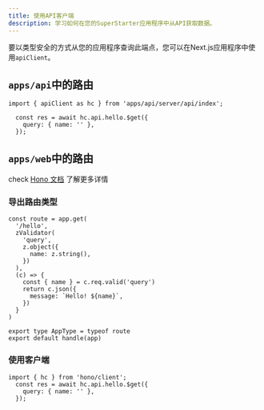 ```yaml
---
title: 使用API客户端
description: 学习如何在您的SuperStarter应用程序中从API获取数据。
---
```


要以类型安全的方式从您的应用程序查询此端点，您可以在Next.js应用程序中使用`apiClient`。

## `apps/api`中的路由

```tsx
import { apiClient as hc } from 'apps/api/server/api/index';

  const res = await hc.api.hello.$get({
    query: { name: '' },
  });
```

## `apps/web`中的路由

check [Hono 文档](https://hono.dev/docs/concepts/stacks#sharing-the-types) 了解更多详情

### 导出路由类型

```tsx hello/index.ts
const route = app.get(
  '/hello',
  zValidator(
    'query',
    z.object({
      name: z.string(),
    })
  ),
  (c) => {
    const { name } = c.req.valid('query')
    return c.json({
      message: `Hello! ${name}`,
    })
  }
)

export type AppType = typeof route
export default handle(app)
```

### 使用客户端

```tsx
import { hc } from 'hono/client';
  const res = await hc.api.hello.$get({
    query: { name: '' },
  });
```